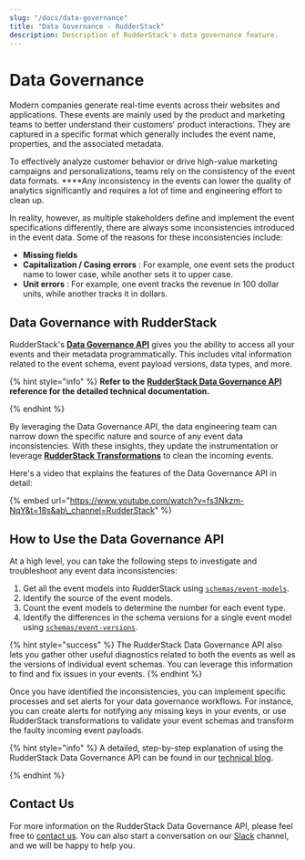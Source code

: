 ```yaml
---
slug: "/docs/data-governance"
title: "Data Governance - RudderStack"
description: Description of RudderStack's data governance feature.
---
```


# Data Governance

Modern companies generate real-time events across their websites and applications. These events are mainly used by the product and marketing teams to better understand their customers' product interactions. They are captured in a specific format which generally includes the event name, properties, and the associated metadata.

To effectively analyze customer behavior or drive high-value marketing campaigns and personalizations, teams rely on the consistency of the event data formats. \*\*\*\*Any inconsistency in the events can lower the quality of analytics significantly and requires a lot of time and engineering effort to clean up.

In reality, however, as multiple stakeholders define and implement the event specifications differently, there are always some inconsistencies introduced in the event data. Some of the reasons for these inconsistencies include:

- **Missing fields**
- **Capitalization / Casing errors** : For example, one event sets the product name to lower case, while another sets it to upper case.
- **Unit errors** : For example, one event tracks the revenue in 100 dollar units, while another tracks it in dollars.

## **Data Governance with RudderStack**

RudderStack's [**Data Governance API**](https://docs.rudderstack.com/rudderstack-api-spec/rudderstack-data-governance-api) gives you the ability to access all your events and their metadata programmatically. This includes vital information related to the event schema, event payload versions, data types, and more.

{% hint style="info" %}
**Refer to the** [**RudderStack Data Governance API**](rudderstack-data-governance-api.md) **reference for the detailed technical documentation.**

{% endhint %}

By leveraging the Data Governance API, the data engineering team can narrow down the specific nature and source of any event data inconsistencies. With these insights, they update the instrumentation or leverage [**RudderStack Transformations**](https://docs.rudderstack.com/adding-a-new-user-transformation-in-rudderstack) to clean the incoming events.

Here's a video that explains the features of the Data Governance API in detail:

{% embed url="https://www.youtube.com/watch?v=fs3Nkzm-NqY&t=18s&ab\_channel=RudderStack" %}

## How to Use the Data Governance API

At a high level, you can take the following steps to investigate and troubleshoot any event data inconsistencies:

1. Get all the event models into RudderStack using [`schemas/event-models`](https://docs.rudderstack.com/rudderstack-api-spec/rudderstack-data-governance-api#schemas-event-models).
2. Identify the source of the event models.
3. Count the event models to determine the number for each event type.
4. Identify the differences in the schema versions for a single event model using [`schemas/event-versions`](https://docs.rudderstack.com/rudderstack-api-spec/rudderstack-data-governance-api#schemas-event-versions).

{% hint style="success" %}
The RudderStack Data Governance API also lets you gather other useful
diagnostics related to both the events as well as the versions of individual
event schemas. You can leverage this information to find and fix issues in
your events.
{% endhint %}

Once you have identified the inconsistencies, you can implement specific processes and set alerts for your data governance workflows. For instance, you can create alerts for notifying any missing keys in your events, or use RudderStack transformations to validate your event schemas and transform the faulty incoming event payloads.

{% hint style="info" %}
A detailed, step-by-step explanation of using the RudderStack Data Governance API can be found in our [technical blog](https://rudderstack.com/blog/rudderstacks-data-governance-api).

{% endhint %}

## Contact Us

For more information on the RudderStack Data Governance API, please feel free to [contact us](mailto:%20docs@rudderstack.com). You can also start a conversation on our [Slack](https://resources.rudderstack.com/join-rudderstack-slack) channel, and we will be happy to help you.

